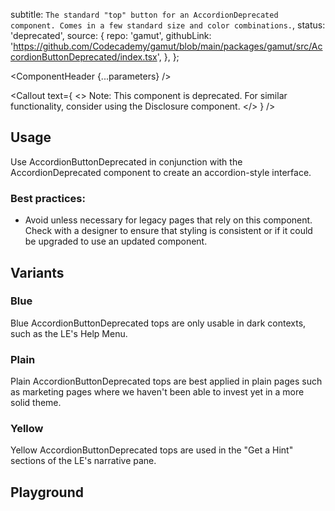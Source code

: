 


  subtitle: `The standard "top" button for an AccordionDeprecated component.
Comes in a few standard size and color combinations.`,
  status: 'deprecated',
  source: {
    repo: 'gamut',
    githubLink:
      'https://github.com/Codecademy/gamut/blob/main/packages/gamut/src/AccordionButtonDeprecated/index.tsx',
  },
};

<Meta of={AccordionButtonDeprecatedStories} />

<ComponentHeader {...parameters} />

<Callout
  text={
    <>
      Note: This component is deprecated. For similar functionality, consider
      using the <LinkTo id="Molecules/Disclosure">Disclosure</LinkTo> component.
    </>
  }
/>

## Usage

Use AccordionButtonDeprecated in conjunction with the AccordionDeprecated component to create an accordion-style interface.

### Best practices:

- Avoid unless necessary for legacy pages that rely on this component. Check with a designer to ensure that styling is consistent or if it could be upgraded to use an updated component.

## Variants

### Blue

Blue AccordionButtonDeprecated tops are only usable in dark contexts, such as the LE's Help Menu.

<Canvas of={AccordionButtonDeprecatedStories.Blue} />

### Plain

Plain AccordionButtonDeprecated tops are best applied in plain pages such as marketing pages where we haven't been able to invest yet in a more solid theme.

<Canvas of={AccordionButtonDeprecatedStories.Plain} />

### Yellow

Yellow AccordionButtonDeprecated tops are used in the "Get a Hint" sections of the LE's narrative pane.

<Canvas of={AccordionButtonDeprecatedStories.Yellow} />

## Playground

<Canvas sourceState="shown" of={AccordionButtonDeprecatedStories.Blue} />

<Controls />
